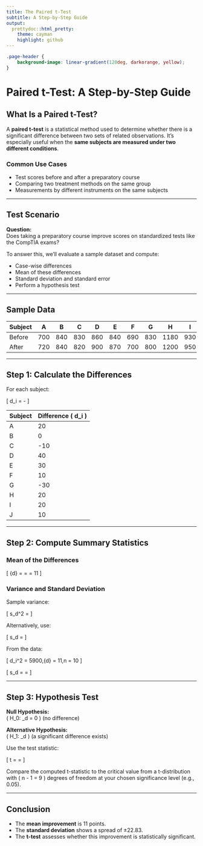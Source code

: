 ```yaml
---
title: The Paired t-Test 
subtitle: A Step-by-Step Guide
output:
  prettydoc::html_pretty:
    theme: cayman
    highlight: github
---
```


```css
.page-header {
    background-image: linear-gradient(120deg, darkorange, yellow);
}
```


# Paired t-Test: A Step-by-Step Guide

## What Is a Paired t-Test?

A **paired t-test** is a statistical method used to determine whether there is a significant difference between two sets of related observations. It’s especially useful when the **same subjects are measured under two different conditions**.

### Common Use Cases

- Test scores before and after a preparatory course
- Comparing two treatment methods on the same group
- Measurements by different instruments on the same subjects

---

## Test Scenario

**Question:**  
Does taking a preparatory course improve scores on standardized tests like the CompTIA exams?

To answer this, we'll evaluate a sample dataset and compute:

- Case-wise differences
- Mean of these differences
- Standard deviation and standard error
- Perform a hypothesis test

---

## Sample Data

| Subject | A   | B   | C   | D   | E   | F   | G   | H    | I   | J    |
|---------|-----|-----|-----|-----|-----|-----|-----|------|-----|------|
| Before  | 700 | 840 | 830 | 860 | 840 | 690 | 830 | 1180 | 930 | 1070 |
| After   | 720 | 840 | 820 | 900 | 870 | 700 | 800 | 1200 | 950 | 1080 |

---

## Step 1: Calculate the Differences

For each subject:

\[
d_i = \text{After} - \text{Before}
\]

| Subject | Difference \( d_i \) |
|---------|----------------------|
| A       | 20                   |
| B       | 0                    |
| C       | -10                  |
| D       | 40                   |
| E       | 30                   |
| F       | 10                   |
| G       | -30                  |
| H       | 20                   |
| I       | 20                   |
| J       | 10                   |

---

## Step 2: Compute Summary Statistics

### Mean of the Differences

\[
\bar{d} = \frac{\sum d_i}{n} = \frac{110}{10} = 11
\]

### Variance and Standard Deviation

Sample variance:

\[
s_d^2 = \frac{\sum (d_i - \bar{d})^2}{n - 1}
\]

Alternatively, use:

\[
s_d = \sqrt{\frac{\sum d_i^2 - n\bar{d}^2}{n - 1}}
\]

From the data:

\[
\sum d_i^2 = 5900,\quad \bar{d} = 11,\quad n = 10
\]

\[
s_d = \sqrt{\frac{5900 - 10(11^2)}{9}} = \sqrt{\frac{4690}{9}} \approx 22.83
\]

---

## Step 3: Hypothesis Test

**Null Hypothesis:**  
\( H_0: \mu_d = 0 \) (no difference)

**Alternative Hypothesis:**  
\( H_1: \mu_d \ne 0 \) (a significant difference exists)

Use the test statistic:

\[
t = \frac{\bar{d}}{s_d / \sqrt{n}} = \frac{11}{22.83 / \sqrt{10}} \approx 1.52
\]

Compare the computed t-statistic to the critical value from a t-distribution with \( n - 1 = 9 \) degrees of freedom at your chosen significance level (e.g., 0.05).

---

## Conclusion

- The **mean improvement** is 11 points.
- The **standard deviation** shows a spread of ±22.83.
- The **t-test** assesses whether this improvement is statistically significant.
